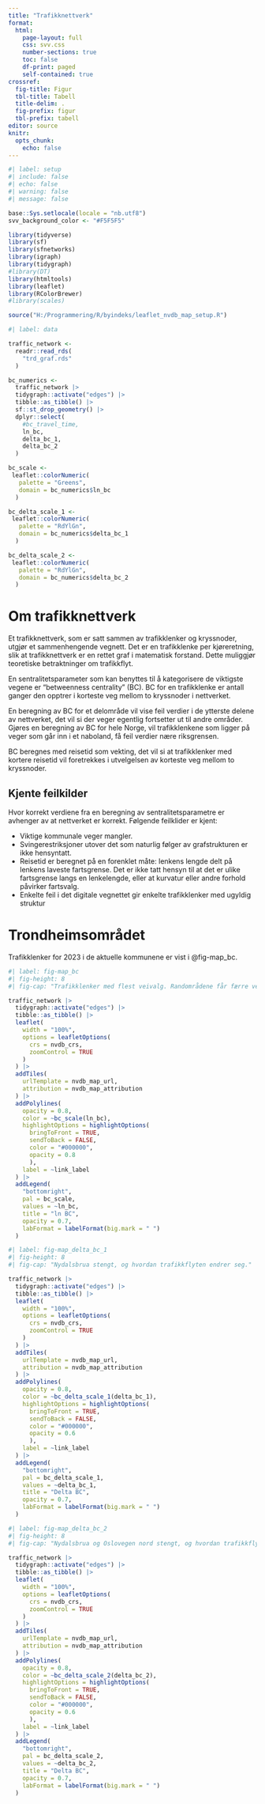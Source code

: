 ```yaml
---
title: "Trafikknettverk"
format: 
  html:
    page-layout: full
    css: svv.css
    number-sections: true
    toc: false
    df-print: paged
    self-contained: true
crossref:
  fig-title: Figur
  tbl-title: Tabell
  title-delim: .
  fig-prefix: figur
  tbl-prefix: tabell
editor: source
knitr: 
  opts_chunk: 
    echo: false
---
```



```r
#| label: setup
#| include: false
#| echo: false
#| warning: false
#| message: false

base::Sys.setlocale(locale = "nb.utf8")
svv_background_color <- "#F5F5F5"

library(tidyverse)
library(sf)
library(sfnetworks)
library(igraph)
library(tidygraph)
#library(DT)
library(htmltools)
library(leaflet)
library(RColorBrewer)
#library(scales)

source("H:/Programmering/R/byindeks/leaflet_nvdb_map_setup.R")
```

```r
#| label: data

traffic_network <-
  readr::read_rds(
    "trd_graf.rds"
  )

bc_numerics <-
  traffic_network |> 
  tidygraph::activate("edges") |> 
  tibble::as_tibble() |>
  sf::st_drop_geometry() |> 
  dplyr::select(
    #bc_travel_time, 
    ln_bc,
    delta_bc_1,
    delta_bc_2
  )

bc_scale <-
 leaflet::colorNumeric(
   palette = "Greens",
   domain = bc_numerics$ln_bc
  )

bc_delta_scale_1 <-
 leaflet::colorNumeric(
   palette = "RdYlGn",
   domain = bc_numerics$delta_bc_1
  )

bc_delta_scale_2 <-
 leaflet::colorNumeric(
   palette = "RdYlGn",
   domain = bc_numerics$delta_bc_2
  )
```

# Om trafikknettverk
Et trafikknettverk, som er satt sammen av trafikklenker og kryssnoder, utgjør et sammenhengende vegnett. Det er en trafikklenke per kjøreretning, slik at trafikknettverk er en rettet graf i matematisk forstand. Dette muliggjør teoretiske betraktninger om trafikkflyt.

En sentralitetsparameter som kan benyttes til å kategorisere de viktigste vegene er "betweenness centrality" (BC). BC for en trafikklenke er antall ganger den opptrer i korteste veg mellom to kryssnoder i nettverket.

En beregning av BC for et delområde vil vise feil verdier i de ytterste delene av nettverket, det vil si der veger egentlig fortsetter ut til andre områder. Gjøres en beregning av BC for hele Norge, vil trafikklenkene som ligger på veger som går inn i et naboland, få feil verdier nære riksgrensen.

BC beregnes med reisetid som vekting, det vil si at trafikklenker med kortere reisetid vil foretrekkes i utvelgelsen av korteste veg mellom to kryssnoder.


## Kjente feilkilder
Hvor korrekt verdiene fra en beregning av sentralitetsparametre er avhenger av at nettverket er korrekt. Følgende feilklider er kjent:

- Viktige kommunale veger mangler.
- Svingerestriksjoner utover det som naturlig følger av grafstrukturen er ikke hensyntatt.
- Reisetid er beregnet på en forenklet måte: lenkens lengde delt på lenkens laveste fartsgrense. Det er ikke tatt hensyn til at det er ulike fartsgrense langs en lenkelengde, eller at kurvatur eller andre forhold påvirker fartsvalg.
- Enkelte feil i det digitale vegnettet gir enkelte trafikklenker med ugyldig struktur


# Trondheimsområdet
Trafikklenker for 2023 i de aktuelle kommunene er vist i @fig-map_bc.

```r
#| label: fig-map_bc
#| fig-height: 8
#| fig-cap: "Trafikklenker med flest veivalg. Randområdene får færre veivalg enn reelt."

traffic_network |> 
  tidygraph::activate("edges") |> 
  tibble::as_tibble() |> 
  leaflet(
    width = "100%",
    options = leafletOptions(
      crs = nvdb_crs,
      zoomControl = TRUE
    )
  ) |> 
  addTiles(
    urlTemplate = nvdb_map_url,
    attribution = nvdb_map_attribution
  ) |> 
  addPolylines(
    opacity = 0.8,
    color = ~bc_scale(ln_bc),
    highlightOptions = highlightOptions(
      bringToFront = TRUE,
      sendToBack = FALSE,
      color = "#000000",
      opacity = 0.8
      ),
    label = ~link_label
  ) |> 
  addLegend(
    "bottomright",
    pal = bc_scale,
    values = ~ln_bc,
    title = "ln BC",
    opacity = 0.7,
    labFormat = labelFormat(big.mark = " ")
  )
```


```r
#| label: fig-map_delta_bc_1
#| fig-height: 8
#| fig-cap: "Nydalsbrua stengt, og hvordan trafikkflyten endrer seg."

traffic_network |> 
  tidygraph::activate("edges") |> 
  tibble::as_tibble() |> 
  leaflet(
    width = "100%",
    options = leafletOptions(
      crs = nvdb_crs,
      zoomControl = TRUE
    )
  ) |> 
  addTiles(
    urlTemplate = nvdb_map_url,
    attribution = nvdb_map_attribution
  ) |> 
  addPolylines(
    opacity = 0.8,
    color = ~bc_delta_scale_1(delta_bc_1),
    highlightOptions = highlightOptions(
      bringToFront = TRUE,
      sendToBack = FALSE,
      color = "#000000",
      opacity = 0.6
      ),
    label = ~link_label
  ) |> 
  addLegend(
    "bottomright",
    pal = bc_delta_scale_1,
    values = ~delta_bc_1,
    title = "Delta BC",
    opacity = 0.7,
    labFormat = labelFormat(big.mark = " ")
  )
```

```r
#| label: fig-map_delta_bc_2
#| fig-height: 8
#| fig-cap: "Nydalsbrua og Oslovegen nord stengt, og hvordan trafikkflyten endrer seg."

traffic_network |> 
  tidygraph::activate("edges") |> 
  tibble::as_tibble() |> 
  leaflet(
    width = "100%",
    options = leafletOptions(
      crs = nvdb_crs,
      zoomControl = TRUE
    )
  ) |> 
  addTiles(
    urlTemplate = nvdb_map_url,
    attribution = nvdb_map_attribution
  ) |> 
  addPolylines(
    opacity = 0.8,
    color = ~bc_delta_scale_2(delta_bc_2),
    highlightOptions = highlightOptions(
      bringToFront = TRUE,
      sendToBack = FALSE,
      color = "#000000",
      opacity = 0.6
      ),
    label = ~link_label
  ) |> 
  addLegend(
    "bottomright",
    pal = bc_delta_scale_2,
    values = ~delta_bc_2,
    title = "Delta BC",
    opacity = 0.7,
    labFormat = labelFormat(big.mark = " ")
  )
```